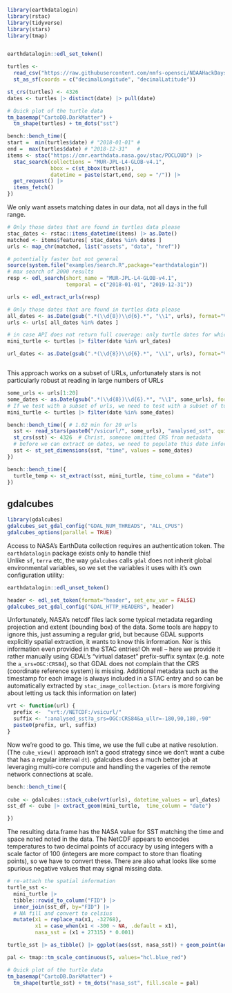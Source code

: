 
```r
library(earthdatalogin)
library(rstac)
library(tidyverse)
library(stars)
library(tmap)


earthdatalogin::edl_set_token()

```


```r
turtles <- 
  read_csv("https://raw.githubusercontent.com/nmfs-opensci/NOAAHackDays-2024/main/r-tutorials/data/occ_all.csv") |> 
  st_as_sf(coords = c("decimalLongitude", "decimalLatitude"))

st_crs(turtles) <- 4326
dates <- turtles |> distinct(date) |> pull(date)

```


```r
# Quick plot of the turtle data
tm_basemap("CartoDB.DarkMatter") + 
  tm_shape(turtles) + tm_dots("sst")
```


```r
bench::bench_time({
start =  min(turtles$date) # "2018-01-01" #
end =  max(turtles$date) # "2018-12-31"   #
items <- stac("https://cmr.earthdata.nasa.gov/stac/POCLOUD") |>
  stac_search(collections = "MUR-JPL-L4-GLOB-v4.1",
              bbox = c(st_bbox(turtles)),
              datetime = paste(start,end, sep = "/")) |>
  get_request() |>
  items_fetch()
})
```
We only want assets matching dates in our data, not all days in the full range.

```r
# Only those dates that are found in turtles data please
stac_dates <- rstac::items_datetime(items) |> as.Date()
matched <- items$features[ stac_dates %in% dates ]
urls <- map_chr(matched, list("assets", "data", "href"))
```


```r
# potentially faster but not general
source(system.file("examples/search.R",package="earthdatalogin"))
# max search of 2000 results
resp <- edl_search(short_name = "MUR-JPL-L4-GLOB-v4.1",
                   temporal = c("2018-01-01", "2019-12-31"))

urls <- edl_extract_urls(resp)

# Only those dates that are found in turtles data please
all_dates <- as.Date(gsub(".*(\\d{8})\\d{6}.*", "\\1", urls), format="%Y%m%d")
urls <- urls[ all_dates %in% dates ]

# in case API does not return full coverage: only turtle dates for which we have SST dates:
mini_turtle <- turtles |> filter(date %in% url_dates)

```


```r
url_dates <- as.Date(gsub(".*(\\d{8})\\d{6}.*", "\\1", urls), format="%Y%m%d")



```



This approach works on a subset of URLs,  unfortunately stars is not particularly robust at reading in large numbers of URLs


```r
some_urls <- urls[1:20]
some_dates <- as.Date(gsub(".*(\\d{8})\\d{6}.*", "\\1", some_urls), format="%Y%m%d")
# If we test with a subset of urls, we need to test with a subset of turtles too!
mini_turtle <- turtles |> filter(date %in% some_dates)

bench::bench_time({ # 1.02 min for 20 urls
  sst <- read_stars(paste0("/vsicurl/", some_urls), "analysed_sst", quiet=TRUE)
  st_crs(sst) <- 4326  # Christ, someone omitted CRS from metadata
  # before we can extract on dates, we need to populate this date information
  sst <- st_set_dimensions(sst, "time", values = some_dates)
})

bench::bench_time({
  turtle_temp <- st_extract(sst, mini_turtle, time_column = "date")
})
```


## gdalcubes

```r
library(gdalcubes)
gdalcubes_set_gdal_config("GDAL_NUM_THREADS", "ALL_CPUS")
gdalcubes_options(parallel = TRUE)
```

Access to NASA's EarthData collection requires an authentication token.
The `earthdatalogin` package exists only to handle this!  
Unlike `sf`, `terra` etc, the way `gdalcubes` calls `gdal` 
does not inherit global environmental variables, so 
we set the variables it uses with it's own configuration utility:
  
```r
earthdatalogin::edl_unset_token()

header <- edl_set_token(format="header", set_env_var = FALSE)
gdalcubes_set_gdal_config("GDAL_HTTP_HEADERS", header)
```


Unfortunately, NASA's netcdf files lack some typical metadata regarding projection and extent (bounding box) of the data.  Some tools are happy to ignore this, just assuming a regular grid, but because GDAL supports explicitly spatial extraction, it wants to know this information.  Nor is this information even provided in the STAC entries! Oh well -- here we provide it rather manually using GDAL's "virtual dataset" prefix-suffix syntax (e.g. note the `a_srs=OGC:CRS84`), so that GDAL does not complain that the CRS (coordinate reference system) is missing.  Additional metadata such as the timestamp for each image is always included in a STAC entry and so can be automatically extracted by `stac_image_collection`.  (`stars` is more forgiving about letting us tack this information on later)

```r
vrt <- function(url) {
  prefix <-  "vrt://NETCDF:/vsicurl/"
  suffix <- ":analysed_sst?a_srs=OGC:CRS84&a_ullr=-180,90,180,-90"
  paste0(prefix, url, suffix)
}
```


Now we're good to go.  This time, we use the full cube at native resolution. (The `cube_view()` approach isn't a good strategy since we don't want a cube that has a regular interval `dt`).  gdalcubes does a much better job at leveraging multi-core compute and handling the vageries of the remote network connections at scale.


```r
bench::bench_time({
  
cube <- gdalcubes::stack_cube(vrt(urls), datetime_values = url_dates)
sst_df <- cube |> extract_geom(mini_turtle,  time_column = "date")

})
```

The resulting data.frame has the NASA value for SST matching the time and space noted noted in the data.  The NetCDF appears to encodes temperatures to two decimal points of accuracy by using integers with a scale factor of 100 (integers are more compact to store than floating points), so we have to convert these.  There are also what looks like some spurious negative values that may signal missing data.  


```r
# re-attach the spatial information
turtle_sst <- 
  mini_turtle |> 
  tibble::rowid_to_column("FID") |>
  inner_join(sst_df, by="FID") |> 
  # NA fill and convert to celsius
  mutate(x1 = replace_na(x1, -32768),
         x1 = case_when(x1 < -300 ~ NA, .default = x1),
         nasa_sst = (x1 + 27315) * 0.001)
```


```r
turtle_sst |> as_tibble() |> ggplot(aes(sst, nasa_sst)) + geom_point(aes(col=date)) + geom_abline(slope=1, intercept = 0)
```

```r
pal <- tmap::tm_scale_continuous(5, values="hcl.blue_red")

# Quick plot of the turtle data
tm_basemap("CartoDB.DarkMatter") + 
  tm_shape(turtle_sst) + tm_dots("nasa_sst", fill.scale = pal)
```